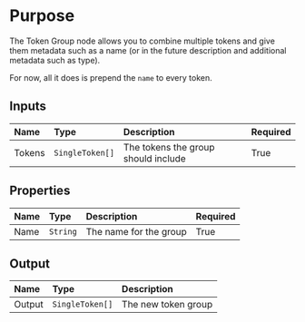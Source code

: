 # Purpose

The Token Group node allows you to combine multiple tokens and give them metadata such as a name (or in the future description and additional metadata such as type).

For now, all it does is prepend the `name` to every token.

## Inputs

| Name   | Type            | Description                         | Required |
| :----- | :-------------- | :---------------------------------- | -------- |
| Tokens | `SingleToken[]` | The tokens the group should include | True     |

## Properties

| Name | Type     | Description            | Required |
| :--- | :------- | :--------------------- | -------- |
| Name | `String` | The name for the group | True     |

## Output

| Name   | Type            | Description         |
| :----- | :-------------- | :------------------ |
| Output | `SingleToken[]` | The new token group |
